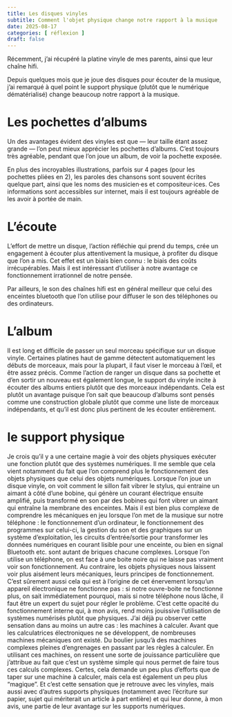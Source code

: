 ```yaml
---
title: Les disques vinyles
subtitle: Comment l'objet physique change notre rapport à la musique
date: 2025-08-17
categories: [ réflexion ]
draft: false
---
```



Récemment, j'ai récupéré la platine vinyle de mes parents, ainsi que leur chaîne hifi.

<!-- TODO: insérer image platine -->

Depuis quelques mois que je joue des disques pour écouter de la musique, j'ai remarqué à quel point le support physique (plutôt que le numérique dématérialisé) change beaucoup notre rapport à la musique.

# Les pochettes d'albums

Un des avantages évident des vinyles est que — leur taille étant assez grande — l'on peut mieux apprécier les pochettes d'albums.
C'est toujours très agréable, pendant que l'on joue un album, de voir la pochette exposée.


En plus des incroyables illustrations, parfois sur 4 pages (pour les pochettes pliées en 2), les paroles des chansons sont souvent écrites quelque part, ainsi que les noms des musicien·es et compositeur·ices. Ces informations sont accessibles sur internet, mais il est toujours agréable de les avoir à portée de main.


# L'écoute

L'effort de mettre un disque, l'action réfléchie qui prend du temps, crée un engagement à écouter plus attentivement la musique, à profiter du disque que l'on a mis. Cet effet est un biais bien connu : le biais des coûts irrécupérables. Mais il est intéressant d'utiliser à notre avantage ce fonctionnement irrationnel de notre pensée.

Par ailleurs, le son des chaînes hifi est en général meilleur que celui des enceintes bluetooth que l'on utilise pour diffuser le son des téléphones ou des ordinateurs.

# L'album

Il est long et difficile de passer un seul morceau spécifique sur un disque vinyle. Certaines platines haut de gamme détectent automatiquement les débuts de morceaux, mais pour la plupart, il faut viser le morceau à l'œil, et être assez précis. Comme l'action de ranger un disque dans sa pochette et d'en sortir un nouveau est également longue, le support du vinyle incite à écouter des albums entiers plutôt que des morceaux indépendants. Cela est plutôt un avantage puisque l'on sait que beaucoup d'albums sont pensés comme une construction globale plutôt que comme une liste de morceaux indépendants, et qu'il est donc plus pertinent de les écouter entièrement.

# le support physique

Je crois qu'il y a une certaine magie à voir des objets physiques exécuter une fonction plutôt que des systèmes numériques.
Il me semble que cela vient notamment du fait que l'on comprend plus le fonctionnement des objets physiques que celui des objets numériques. Lorsque l'on joue un disque vinyle, on voit comment le sillon fait vibrer le stylus, qui entraine un aimant à côté d'une bobine, qui génère un courant électrique ensuite amplifié, puis transformé en son par des bobines qui font vibrer un aimant qui entraîne la membrane des enceintes. Mais il est bien plus complexe de comprendre les mécaniques en jeu lorsque l'on met de la musique sur notre téléphone : le fonctionnement d'un ordinateur, le fonctionnement des programmes sur celui-ci, la gestion du son et des graphiques sur un système d'exploitation, les circuits d'entrée/sortie pour transformer les données numériques en courant lisible pour une enceinte, ou bien en signal Bluetooth etc. sont autant de briques chacune complexes. Lorsque l'on utilise un téléphone, on est face à une boite noire qui ne laisse pas vraiment voir son fonctionnement. Au contraire, les objets physiques nous laissent voir plus aisément leurs mécaniques, leurs principes de fonctionnement. C'est sûrement aussi cela qui est à l'origine de cet énervement lorsqu'un appareil électronique ne fonctionne pas : si notre ouvre-boite ne fonctionne plus, on sait immédiatement pourquoi, mais si notre téléphone nous lâche, il faut être un expert du sujet pour régler le problème. C'est cette opacité du fonctionnement interne qui, à mon avis, rend moins jouissive l'utilisation de systèmes numérisés plutôt que physiques. J'ai déjà pu observer cette sensation dans au moins un autre cas : les machines à calculer. Avant que les calculatrices électroniques ne se développent, de nombreuses machines mécaniques ont existé. Du boulier jusqu'à des machines complexes pleines d'engrenages en passant par les règles à calculer. En utilisant ces machines, on ressent une sorte de jouissance particulière que j'attribue au fait que c'est un système simple qui nous permet de faire tous ces calculs complexes. Certes, cela demande un peu plus d'efforts que de taper sur une machine à calculer, mais cela est également un peu plus "magique". Et c'est cette sensation que je retrouve avec les vinyles, mais aussi avec d'autres supports physiques (notamment avec l'écriture sur papier, sujet qui mériterait un article à part entière) et qui leur donne, à mon avis, une partie de leur avantage sur les supports numériques.





